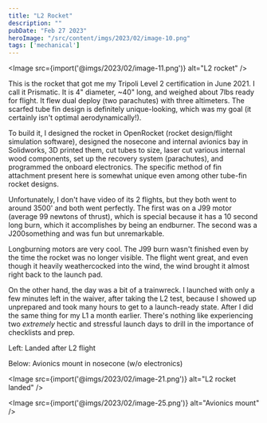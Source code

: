 ```yaml
---
title: "L2 Rocket"
description: ""
pubDate: "Feb 27 2023"
heroImage: "/src/content/imgs/2023/02/image-10.png"
tags: ['mechanical']
---
```



<Image src={import('@imgs/2023/02/image-11.png')} alt="L2 rocket" />

This is the rocket that got me my Tripoli Level 2 certification in June 2021. I call it Prismatic. It is 4" diameter, ~40" long, and weighed about 7lbs ready for flight. It flew dual deploy (two parachutes) with three altimeters. The scarfed tube fin design is definitely unique-looking, which was my goal (it certainly isn't optimal aerodynamically!).

To build it, I designed the rocket in OpenRocket (rocket design/flight simulation software), designed the nosecone and internal avionics bay in Solidworks, 3D printed them, cut tubes to size, laser cut various internal wood components, set up the recovery system (parachutes), and programmed the onboard electronics. The specific method of fin attachment present here is somewhat unique even among other tube-fin rocket designs.

Unfortunately, I don't have video of its 2 flights, but they both went to around 3500' and both went perfectly. The first was on a J99 motor (average 99 newtons of thrust), which is special because it has a 10 second long burn, which it accomplishes by being an endburner. The second was a J200something and was fun but unremarkable.

Longburning motors are very cool. The J99 burn wasn't finished even by the time the rocket was no longer visible. The flight went great, and even though it heavily weathercocked into the wind, the wind brought it almost right back to the launch pad.

On the other hand, the day was a bit of a trainwreck. I launched with only a few minutes left in the waiver, after taking the L2 test, because I showed up unprepared and took many hours to get to a launch-ready state. After I did the same thing for my L1 a month earlier. There's nothing like experiencing two *extremely* hectic and stressful launch days to drill in the importance of checklists and prep.

Left: Landed after L2 flight

Below: Avionics mount in nosecone (w/o electronics)

<Image src={import('@imgs/2023/02/image-21.png')} alt="L2 rocket landed" />

<Image src={import('@imgs/2023/02/image-25.png')} alt="Avionics mount" />